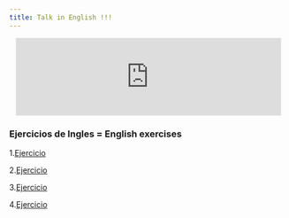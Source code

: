 ```yaml
---
title: Talk in English !!!  
---
```

<center><iframe src="https://giphy.com/embed/26xBy4BctR4mvUkbm" width="480" height="140" frameBorder="0" class="giphy-embed" allowFullScreen></iframe></center>



### Ejercicios de Ingles  = English exercises

1.[Ejercicio](https://mega.nz/#!ZRsmmIDY!Nv_oaJkyBakyv9Q-gQSEUc6gDm2uoEx2ahQdnnn1m3w)
  
2.[Ejercicio](https://mega.nz/#!lNl0wACD!PVjByc6v1MfbYGur4WkxGRv0QBNDk1W4VNRbxcg0PlA)
  
3.[Ejercicio](https://mega.nz/#!UF9wGA5L!xDl5GiqzZThF7tmH9YGClXYv5-LMrQvh2W-ASaK5hNE)
  
4.[Ejercicio](https://mega.nz/#!4d0EkA5B!aQIClQ3YkKwvXkWGoVeMGghWmZKPGpQv4T3N4zwpuho)